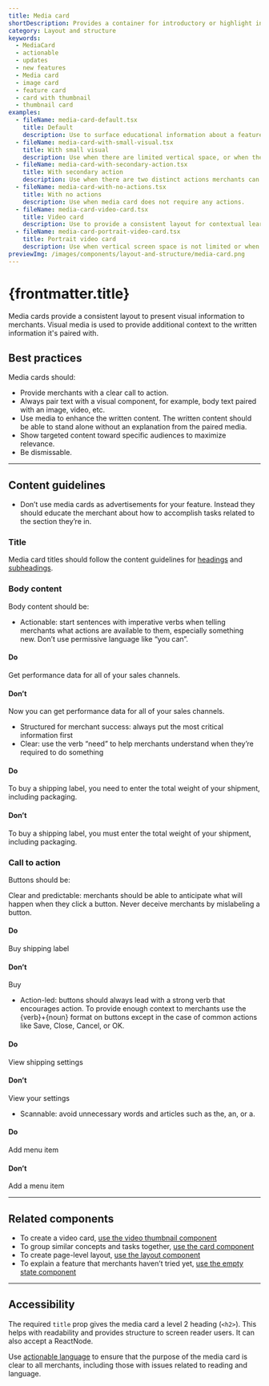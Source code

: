 ```yaml
---
title: Media card
shortDescription: Provides a container for introductory or highlight information. Often used in a grid to present related content.
category: Layout and structure
keywords:
  - MediaCard
  - actionable
  - updates
  - new features
  - Media card
  - image card
  - feature card
  - card with thumbnail
  - thumbnail card
examples:
  - fileName: media-card-default.tsx
    title: Default
    description: Use to surface educational information about a feature or opportunity.
  - fileName: media-card-with-small-visual.tsx
    title: With small visual
    description: Use when there are limited vertical space, or when the card should be less prominent.
  - fileName: media-card-with-secondary-action.tsx
    title: With secondary action
    description: Use when there are two distinct actions merchants can take on the information in the card.
  - fileName: media-card-with-no-actions.tsx
    title: With no actions
    description: Use when media card does not require any actions.
  - fileName: media-card-video-card.tsx
    title: Video card
    description: Use to provide a consistent layout for contextual learning content. Use to wrap thumbnails of educational videos about Shopify features in context.
  - fileName: media-card-portrait-video-card.tsx
    title: Portrait video card
    description: Use when vertical screen space is not limited or when the video card is the page’s primary content. For example, in an empty state.
previewImg: /images/components/layout-and-structure/media-card.png
---
```


# {frontmatter.title}

<Lede>

Media cards provide a consistent layout to present visual information to merchants. Visual media is used to provide additional context to the written information it's paired with.

</Lede>

<Examples />

<Props componentName={frontmatter.title} />

## Best practices

Media cards should:

- Provide merchants with a clear call to action.
- Always pair text with a visual component, for example, body text paired with an image, video, etc.
- Use media to enhance the written content. The written content should be able to stand alone without an explanation from the paired media.
- Show targeted content toward specific audiences to maximize relevance.
- Be dismissable.

---

## Content guidelines

- Don’t use media cards as advertisements for your feature. Instead they should educate the merchant about how to accomplish tasks related to the section they’re in.

### Title

Media card titles should follow the content guidelines for [headings](/components/deprecated/heading) and [subheadings](/components/deprecated/subheading).

### Body content

Body content should be:

- Actionable: start sentences with imperative verbs when telling merchants what actions are available to them, especially something new. Don’t use permissive language like “you can”.

<DoDont>

#### Do

Get performance data for all of your sales channels.

#### Don’t

Now you can get performance data for all of your sales channels.

</DoDont>

- Structured for merchant success: always put the most critical information first
- Clear: use the verb “need” to help merchants understand when they’re required to do something

<DoDont>

#### Do

To buy a shipping label, you need to enter the total weight of your shipment, including packaging.

#### Don’t

To buy a shipping label, you must enter the total weight of your shipment, including packaging.

</DoDont>

### Call to action

Buttons should be:

Clear and predictable: merchants should be able to anticipate what will happen when they click a button. Never deceive merchants by mislabeling a button.

<DoDont>

#### Do

Buy shipping label

#### Don’t

Buy

</DoDont>

- Action-led: buttons should always lead with a strong verb that encourages action. To provide enough context to merchants use the \{verb\}+\{noun\} format on buttons except in the case of common actions like Save, Close, Cancel, or OK.

<DoDont>

#### Do

View shipping settings

#### Don’t

View your settings

</DoDont>

- Scannable: avoid unnecessary words and articles such as the, an, or a.

<DoDont>

#### Do

Add menu item

#### Don’t

Add a menu item

</DoDont>

---

## Related components

- To create a video card, [use the video thumbnail component](/components/video-thumbnail)
- To group similar concepts and tasks together, [use the card component](/components/layout-and-structure/card)
- To create page-level layout, [use the layout component](/components/layout-and-structure/layout)
- To explain a feature that merchants haven’t tried yet, [use the empty state component](/components/layout-and-structure/empty-state)

---

## Accessibility

The required `title` prop gives the media card a level 2 heading (`<h2>`). This helps with readability and provides structure to screen reader users. It can also accept a ReactNode.

Use [actionable language](/content/) to ensure that the purpose of the media card is clear to all merchants, including those with issues related to reading and language.
